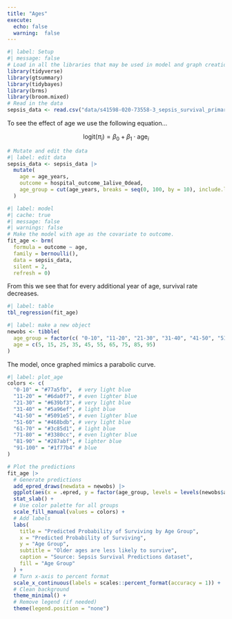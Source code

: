 ```yaml
---
title: "Ages"
execute: 
  echo: false
  warning:  false
---
```


```r
#| label: Setup
#| message: false
# Load in all the libraries that may be used in model and graph creation.
library(tidyverse)
library(gtsummary)
library(tidybayes)
library(brms)
library(broom.mixed)
# Read in the data
sepsis_data <- read.csv("data/s41598-020-73558-3_sepsis_survival_primary_cohort.csv")
```

To see the effect of age we use the following equation...

$$\text{logit}(\pi_i) = \beta_0 + \beta_1 \cdot \text{age}_i $$

```r
# Mutate and edit the data
#| label: edit data
sepsis_data <- sepsis_data |>
  mutate(
    age = age_years,
    outcome = hospital_outcome_1alive_0dead,
    age_group = cut(age_years, breaks = seq(0, 100, by = 10), include.lowest = TRUE, right = FALSE, labels = paste(seq(0, 90, by = 10), seq(10, 100, by = 10), sep = "-"))
  )

```

```r
#| label: model
#| cache: true
#| message: false
#| warnings: false
# Make the model with age as the covariate to outcome.
fit_age <- brm(
  formula = outcome ~ age,
  family = bernoulli(),
  data = sepsis_data,
  silent = 2, 
  refresh = 0)

```

From this we see that for every additional year of age, survival rate decreases.

```r
#| label: table
tbl_regression(fit_age)
```


```r
#| label: make a new object
newobs <- tibble(
  age_group = factor(c( "0-10", "11-20", "21-30", "31-40", "41-50", "51-60", "61-70", "71-80", "81-90", "91-100")),
  age = c(5, 15, 25, 35, 45, 55, 65, 75, 85, 95)
)

```

The model, once graphed mimics a parabolic curve.

```r
#| label: plot_age
colors <- c(
  "0-10" = "#77a5fb",  # very light blue
  "11-20" = "#6da0f7", # even lighter blue
  "21-30" = "#639bf3", # very light blue
  "31-40" = "#5a96ef", # light blue
  "41-50" = "#5091e5", # even lighter blue
  "51-60" = "#468bdb", # very light blue
  "61-70" = "#3c85d1", # light blue
  "71-80" = "#3380cc", # even lighter blue
  "81-90" = "#287abf", # lighter blue
  "91-100" = "#1f77b4" # blue
)

# Plot the predictions
fit_age |>
  # Generate predictions
  add_epred_draws(newdata = newobs) |>
  ggplot(aes(x = .epred, y = factor(age_group, levels = levels(newobs$age_group)), fill = factor(age_group, levels = levels(newobs$age_group)))) + 
  stat_slab() +
  # Use color palette for all groups
  scale_fill_manual(values = colors) +
  # Add labels
  labs(
    title = "Predicted Probability of Surviving by Age Group",
    x = "Predicted Probability of Surviving",
    y = "Age Group", 
    subtitle = "Older ages are less likely to survive", 
    caption = "Source: Sepsis Survival Predictions dataset", 
    fill = "Age Group"
  ) +
  # Turn x-axis to percent format
  scale_x_continuous(labels = scales::percent_format(accuracy = 1)) +
  # Clean background
  theme_minimal() +
  # Remove legend (if needed)
  theme(legend.position = "none")
  
```

